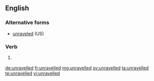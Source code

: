 ==English==

===Alternative forms===
* [[unraveled]] (US)

===Verb===
{{head|en|verb form}}

# {{lb|en|British spelling}} {{en-past of|unravel}}

[[de:unravelled]]
[[fr:unravelled]]
[[mg:unravelled]]
[[sv:unravelled]]
[[ta:unravelled]]
[[te:unravelled]]
[[vi:unravelled]]